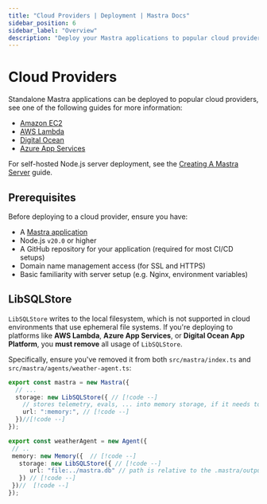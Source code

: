 ```yaml
---
title: "Cloud Providers | Deployment | Mastra Docs"
sidebar_position: 6
sidebar_label: "Overview"
description: "Deploy your Mastra applications to popular cloud providers."
---
```


# Cloud Providers

Standalone Mastra applications can be deployed to popular cloud providers, see one of the following guides for more information:

- [Amazon EC2](/docs/deployment/cloud-providers/amazon-ec2)
- [AWS Lambda](/docs/deployment/cloud-providers/aws-lambda)
- [Digital Ocean](/docs/deployment/cloud-providers/digital-ocean)
- [Azure App Services](/docs/deployment/cloud-providers/azure-app-services)

For self-hosted Node.js server deployment, see the [Creating A Mastra Server](/docs/deployment/server-deployment) guide.

## Prerequisites

Before deploying to a cloud provider, ensure you have:

- A [Mastra application](/docs/getting-started/installation)
- Node.js `v20.0` or higher
- A GitHub repository for your application (required for most CI/CD setups)
- Domain name management access (for SSL and HTTPS)
- Basic familiarity with server setup (e.g. Nginx, environment variables)

## LibSQLStore

`LibSQLStore` writes to the local filesystem, which is not supported in cloud environments that use ephemeral file systems. If you're deploying to platforms like **AWS Lambda**, **Azure App Services**, or **Digital Ocean App Platform**, you **must remove** all usage of `LibSQLStore`.

Specifically, ensure you've removed it from both `src/mastra/index.ts` and `src/mastra/agents/weather-agent.ts`:

```typescript title="src/mastra/index.ts" showLineNumbers
export const mastra = new Mastra({
  // ...
  storage: new LibSQLStore({ // [!code --]
    // stores telemetry, evals, ... into memory storage, if it needs to persist, change to file:../mastra.db // [!code --]
    url: ":memory:", // [!code --]
  })//[!code --]
});
```

```typescript title="src/mastra/agents/weather-agent.ts" showLineNumbers
export const weatherAgent = new Agent({
 // ..
 memory: new Memory({  // [!code --]
   storage: new LibSQLStore({ // [!code --]
      url: "file:../mastra.db" // path is relative to the .mastra/output directory // [!code --]
   }) // [!code --]
 })//  [!code --]
});
```

